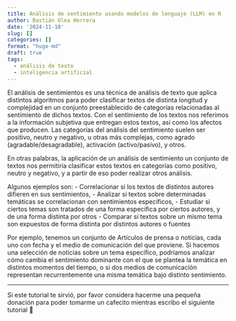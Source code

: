 ```yaml
---
title: Análisis de sentimiento usando modelos de lenguaje (LLM) en R
author: Bastián Olea Herrera
date: '2024-11-18'
slug: []
categories: []
format: "hugo-md"
draft: true
tags:
  - análisis de texto
  - inteligencia artificial
---
```


El análisis de sentimientos es una técnica de análisis de texto que aplica distintos algoritmos para poder clasificar textos de distinta longitud y complejidad en un conjunto preestablecido de categorías relacionadas al sentimiento de dichos textos. Con el sentimiento de los textos nos referimos a la información subjetiva que entregan estos textos, así como los afectos que producen. Las categorías del análisis del sentimiento suelen ser positivo, neutro y negativo, u otras más complejas, como agrado (agradable/desagradable), activación (activo/pasivo), y otros.

En otras palabras, la aplicación de un análisis de sentimiento un conjunto de textos nos permitiría clasificar estos textos en categorías como positivo, neutro y negativo, y a partir de eso poder realizar otros análisis.

Algunos ejemplos son: 
-  Correlacionar si los textos de distintos autores difieren en sus sentimientos,
- Analizar si textos sobre determinadas temáticas se correlacionan con sentimientos específicos, 
- Estudiar si ciertos temas son tratados de una forma específica por ciertos autores, y de una forma distinta por otros
- Comparar si textos sobre un mismo tema son expuestos de forma distinta por distintos autores o fuentes

Por ejemplo, tenemos un conjunto de Artículos de prensa o noticias, cada uno con fecha y el medio de comunicación del que proviene. Si hacemos una selección de noticias sobre un tema específico, podríamos analizar cómo cambia el sentimiento dominante con el que se plantea la temática en distintos momentos del tiempo, o si dos medios de comunicación representan recurrentemente una misma temática bajo distinto sentimiento.

----


Si este tutorial te sirvió, por favor considera hacerme una pequeña donación para poder tomarme un cafecito mientras escribo el siguiente tutorial 🥺

```{=html}
<div style = "height: 18px;">
</div>
<div>
  <div style="display: flex;
  justify-content: center;
  align-items: center;">
    <script type="text/javascript" src="https://cdnjs.buymeacoffee.com/1.0.0/button.prod.min.js" data-name="bmc-button" data-slug="bastimapache" data-color="#FFDD00" data-emoji="☕"  data-font="Cookie" data-text="Regálame un cafecito" data-outline-color="#000000" data-font-color="#000000" data-coffee-color="#ffffff" ></script>
  </div>
```